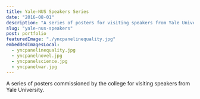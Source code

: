 ```yaml
---
title: Yale-NUS Speakers Series
date: "2016-08-01"
description: "A series of posters for visiting speakers from Yale University"
slug: "yale-nus-speakers"
post: portfolio
featuredImage: "./yncpanelinequality.jpg"
embeddedImagesLocal:
  - yncpanelinequality.jpg
  - yncpanelnovel.jpg
  - yncpanelscience.jpg
  - yncpanelwar.jpg
---
```



<Carousel
  embeddedImagesLocal={props.data.mdx.frontmatter.embeddedImagesLocal}
/>

A series of posters commissioned by the college for visiting speakers from Yale University.
